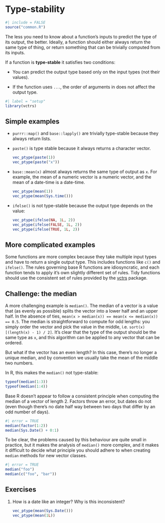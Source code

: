 # Type-stability {#out-type-stability}

```r
#| include = FALSE
source("common.R")
```

The less you need to know about a function's inputs to predict the type of its output, the better.
Ideally, a function should either always return the same type of thing, or return something that can be trivially computed from its inputs.

If a function is **type-stable** it satisfies two conditions:

-   You can predict the output type based only on the input types (not their values).

-   If the function uses `...`, the order of arguments in does not affect the output type.

```r
#| label = "setup"
library(vctrs)
```

## Simple examples

-   `purrr::map()` and `base::lapply()` are trivially type-stable because they always return lists.

-   `paste()` is type stable because it always returns a character vector.

    ```r
    vec_ptype(paste(1))
    vec_ptype(paste("x"))
    ```

-   `base::mean(x)` almost always returns the same type of output as `x`.
    For example, the mean of a numeric vector is a numeric vector, and the mean of a date-time is a date-time.

    ```r
    vec_ptype(mean(1))
    vec_ptype(mean(Sys.time()))
    ```

-   `ifelse()` is not type-stable because the output type depends on the value:

    ```r
    vec_ptype(ifelse(NA, 1L, 2))
    vec_ptype(ifelse(FALSE, 1L, 2))
    vec_ptype(ifelse(TRUE, 1L, 2))
    ```

## More complicated examples

Some functions are more complex because they take multiple input types and have to return a single output type.
This includes functions like `c()` and `ifelse()`.
The rules governing base R functions are idiosyncratic, and each function tends to apply it's own slightly different set of rules.
Tidy functions should use the consistent set of rules provided by the [vctrs](https://vctrs.r-lib.org) package.

## Challenge: the median

A more challenging example is `median()`.
The median of a vector is a value that (as evenly as possible) splits the vector into a lower half and an upper half.
In the absence of ties, `mean(x > median(x)) == mean(x <= median(x)) == 0.5`.
The median is straightforward to compute for odd lengths: you simply order the vector and pick the value in the middle, i.e. `sort(x)[(length(x) - 1) / 2]`.
It's clear that the type of the output should be the same type as `x`, and this algorithm can be applied to any vector that can be ordered.

But what if the vector has an even length?
In this case, there's no longer a unique median, and by convention we usually take the mean of the middle two numbers.

In R, this makes the `median()` not type-stable:

```r
typeof(median(1:3))
typeof(median(1:4))
```

Base R doesn't appear to follow a consistent principle when computing the median of a vector of length 2.
Factors throw an error, but dates do not (even though there's no date half way between two days that differ by an odd number of days).

```r
#| error = TRUE
median(factor(1:2))
median(Sys.Date() + 0:1)
```

To be clear, the problems caused by this behaviour are quite small in practice, but it makes the analysis of `median()` more complex, and it makes it difficult to decide what principle you should adhere to when creating `median` methods for new vector classes.

```r
#| error = TRUE
median("foo")
median(c("foo", "bar"))
```

## Exercises

1.  How is a date like an integer?
    Why is this inconsistent?

    ```r
    vec_ptype(mean(Sys.Date()))
    vec_ptype(mean(1L))
    ```
